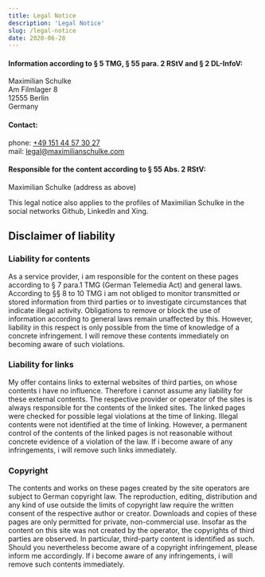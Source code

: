 ```yaml
---
title: Legal Notice
description: 'Legal Notice'
slug: /legal-notice
date: 2020-06-28
---
```


#### Information according to § 5 TMG, § 55 para. 2 RStV and § 2 DL-InfoV:

Maximilian Schulke<br/>
Am Filmlager 8<br/>
12555 Berlin<br/>
Germany

#### Contact:

phone: <a href="tel:+4915144573027">+49 151 44 57 30 27</a><br/>
mail: legal@maximilianschulke.com

#### Responsible for the content according to § 55 Abs. 2 RStV:

Maximilian Schulke (address as above)

This legal notice also applies to the profiles of Maximilian Schulke
in the social networks Github, LinkedIn and Xing.

## Disclaimer of liability

### Liability for contents

As a service provider, i am responsible for the content on these pages according
to § 7 para.1 TMG (German Telemedia Act) and general laws. According to §§ 8 to
10 TMG i am not obliged to monitor transmitted or stored information from third
parties or to investigate circumstances that indicate illegal activity. Obligations
to remove or block the use of information according to general laws remain
unaffected by this. However, liability in this respect is only possible from the
time of knowledge of a concrete infringement. I will remove these contents immediately
on becoming aware of such violations.

### Liability for links

My offer contains links to external websites of third parties, on whose contents
i have no influence. Therefore i cannot assume any liability for these external
contents. The respective provider or operator of the sites is always responsible
for the contents of the linked sites. The linked pages were checked for possible
legal violations at the time of linking. Illegal contents were not identified at
the time of linking. However, a permanent control of the contents of the linked pages
is not reasonable without concrete evidence of a violation of the law. If i become
aware of any infringements, i will remove such links immediately.

### Copyright

The contents and works on these pages created by the site operators are subject to
German copyright law. The reproduction, editing, distribution and any kind of use
outside the limits of copyright law require the written consent of the respective
author or creator. Downloads and copies of these pages are only permitted for private,
non-commercial use. Insofar as the content on this site was not created by the operator,
the copyrights of third parties are observed. In particular, third-party content is
identified as such. Should you nevertheless become aware of a copyright infringement,
please inform me accordingly. If i become aware of any infringements, i will remove
such contents immediately.